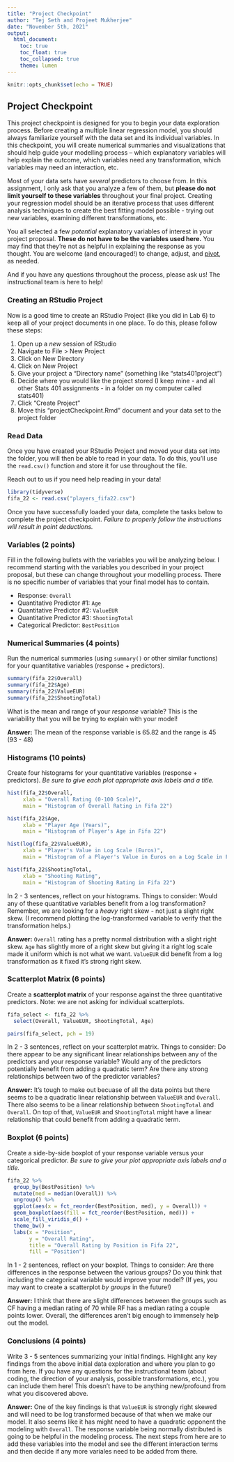 ```yaml
---
title: "Project Checkpoint"
author: "Tej Seth and Projeet Mukherjee"
date: "November 5th, 2021"
output:
  html_document:
    toc: true
    toc_float: true
    toc_collapsed: true
    theme: lumen
---
```


```r
knitr::opts_chunk$set(echo = TRUE)
```


## Project Checkpoint

This project checkpoint is designed for you to begin your data exploration process. Before creating a multiple linear regression model, you should always familiarize yourself with the data set and its individual variables. In this checkpoint, you will create numerical summaries and visualizations that should help guide your modelling process -- which explanatory variables will help explain the outcome, which variables need any transformation, which variables may need an interaction, etc. 

Most of your data sets have *several* predictors to choose from. In this assignment, I only ask that you analyze a few of them, but **please do not limit yourself to these variables** throughout your final project. Creating your regression model should be an iterative process that uses different analysis techniques to create the best fitting model possible - trying out new variables, examining different transformations, etc.  

You all selected a few *potential* explanatory variables of interest in your project proposal. **These do not have to be the variables used here.** You may find that they're not as helpful in explaining the response as you thought. You are welcome (and encouraged!) to change, adjust, and [pivot](https://www.youtube.com/watch?v=8w3wmQAMoxQ), as needed. 

And if you have any questions throughout the process, please ask us! The instructional team is here to help!



### Creating an RStudio Project

Now is a good time to create an RStudio Project (like you did in Lab 6) to keep all of your project documents in one place. To do this, please follow these steps:

1. Open up a *new* session of RStudio
2. Navigate to File > New Project
3. Click on New Directory
4. Click on New Project
5. Give your project a "Directory name" (something like "stats401project")
6. Decide where you would like the project stored (I keep mine - and all other Stats 401 assignments - in a folder on my computer called stats401)
7. Click "Create Project" 
8. Move this "projectCheckpoint.Rmd" document and your data set to the project folder 



### Read Data

Once you have created your RStudio Project and moved your data set into the folder, you will then be able to read in your data. To do this, you'll use the `read.csv()` function and store it for use throughout the file.

Reach out to us if you need help reading in your data!

```r
library(tidyverse)
fifa_22 <- read.csv("players_fifa22.csv")
```

Once you have successfully loaded your data, complete the tasks below to complete the project checkpoint. *Failure to properly follow the instructions will result in point deductions.*



### Variables (2 points)

Fill in the following bullets with the variables you will be analyzing below. I recommend starting with the variables you described in your project proposal, but these can change throughout your modelling process. There is no specific number of variables that your final model has to contain. 

- Response: `Overall`
- Quantitative Predictor #1: `Age`
- Quantitative Predictor #2: `ValueEUR`
- Quantitative Predictor #3: `ShootingTotal`
- Categorical Predictor: `BestPosition`



### Numerical Summaries (4 points)

Run the numerical summaries (using `summary()` or other similar functions) for your quantitative variables (response + predictors).

```r
summary(fifa_22$Overall)
summary(fifa_22$Age)
summary(fifa_22$ValueEUR)
summary(fifa_22$ShootingTotal)
```

What is the mean and range of your *response* variable? This is the variability that you will be trying to explain with your model!

**Answer:** The mean of the response variable is 65.82 and the range is 45 (93 - 48)



### Histograms (10 points)

Create four histograms for your quantitative variables (response + predictors). *Be sure to give each plot appropriate axis labels and a title.* 

```r
hist(fifa_22$Overall,
     xlab = "Overall Rating (0-100 Scale)",
     main = "Histogram of Overall Rating in Fifa 22")

hist(fifa_22$Age,
     xlab = "Player Age (Years)",
     main = "Histogram of Player's Age in Fifa 22")

hist(log(fifa_22$ValueEUR),
     xlab = "Player's Value in Log Scale (Euros)",
     main = "Histogram of a Player's Value in Euros on a Log Scale in Fifa 22")

hist(fifa_22$ShootingTotal,
     xlab = "Shooting Rating",
     main = "Histogram of Shooting Rating in Fifa 22")

```

In 2 - 3 sentences, reflect on your histograms. Things to consider: Would any of these quantitative variables benefit from a log transformation? Remember, we are looking for a *heavy* right skew - not just a slight right skew. (I recommend plotting the log-transformed variable to verify that the transformation helps.)

**Answer:** `Overall` rating has a pretty normal distribution with a slight right skew.
`Age` has slightly more of a right skew but giving it a right log scale made it uniform which is not what we want.
`ValueEUR` did benefit from a log transformation as it fixed it's strong right skew. 



### Scatterplot Matrix (6 points)

Create a **scatterplot matrix** of your response against the three quantitative predictors. Note: we are not asking for individual scatterplots.

```r
fifa_select <- fifa_22 %>%
  select(Overall, ValueEUR, ShootingTotal, Age)

pairs(fifa_select, pch = 19)

```

In 2 - 3 sentences, reflect on your scatterplot matrix. Things to consider: Do there appear to be any significant linear relationships between any of the predictors and your response variable? Would any of the predictors potentially benefit from adding a quadratic term? Are there any strong relationships between two of the predictor variables?

**Answer:** It's tough to make out becuase of all the data points but there seems 
to be a quadratic linear relationship between `ValueEUR` and `Overall`. There also seems 
to be a linear relationship between `ShootingTotal` and `Overall`. On top of that, `ValueEUR`
and `ShootingTotal` might have a linear relationship that could benefit from adding a quadratic term. 



### Boxplot (6 points)

Create a side-by-side boxplot of your response variable versus your categorical predictor. *Be sure to give your plot appropriate axis labels and a title.* 

```r
fifa_22 %>%
  group_by(BestPosition) %>%
  mutate(med = median(Overall)) %>%
  ungroup() %>% 
  ggplot(aes(x = fct_reorder(BestPosition, med), y = Overall)) +
  geom_boxplot(aes(fill = fct_reorder(BestPosition, med))) +
  scale_fill_viridis_d() +
  theme_bw() +
  labs(x = "Position",
       y = "Overall Rating",
       title = "Overall Rating by Position in Fifa 22",
       fill = "Position")

```

In 1 - 2 sentences, reflect on your boxplot. Things to consider: Are there differences in the response between the various groups? Do you think that including the categorical variable would improve your model? (If yes, you may want to create a scatterplot *by groups* in the future!)

**Answer:** I think that there are slight differences between the groups such as CF 
having a median rating of 70 while RF has a median rating a couple points lower. Overall,
the differences aren't big enough to immensely help out the model. 




### Conclusions (4 points)

Write 3 - 5 sentences summarizing your initial findings. Highlight any key findings from the above initial data exploration and where you plan to go from here. If you have any questions for the instructional team (about coding, the direction of your analysis, possible transformations, etc.), you can include them here! This doesn't have to be anything new/profound from what you discovered above. 

**Answer:** One of the key findings is that `ValueEUR` is strongly right skewed and
will need to be log transformed because of that when we make our model. It also seems
like it has might need to have a quadratic opponent the modeling with `Overall`. The response
variable being normally distributed is going to be helpful in the modeling process. The next
steps from here are to add these variables into the model and see the different interaction terms
and then decide if any more variales need to be added from there. 






